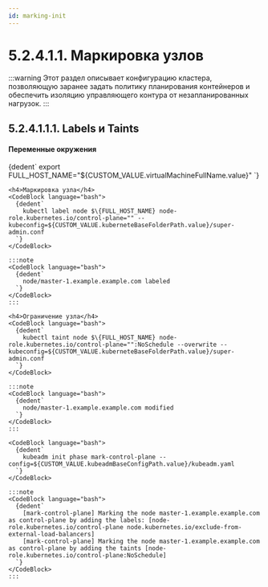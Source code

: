 ```yaml
---
id: marking-init
---
```





# 5.2.4.1.1. Маркировка узлов

:::warning
Этот раздел описывает конфигурацию кластера, позволяющую заранее задать политику планирования контейнеров и обеспечить изоляцию управляющего контура от незапланированных нагрузок.
:::


## 5.2.4.1.1.1. Labels и Taints

<MastersTabs />

<h4>Переменные окружения</h4>
<CodeBlock language="bash">
  {dedent`
    export FULL_HOST_NAME="${CUSTOM_VALUE.virtualMachineFullName.value}"
  `}
</CodeBlock>


<Tabs groupId="install-type">

  <TabItem value='HardWay'>

    <h4>Маркировка узла</h4>
    <CodeBlock language="bash">
      {dedent`
        kubectl label node $\{FULL_HOST_NAME} node-role.kubernetes.io/control-plane="" --kubeconfig=${CUSTOM_VALUE.kuberneteBaseFolderPath.value}/super-admin.conf
      `}
    </CodeBlock>

    :::note
    <CodeBlock language="bash">
      {dedent`
        node/master-1.example.example.com labeled
      `}
    </CodeBlock>
    :::

    <h4>Ограничение узла</h4>
    <CodeBlock language="bash">
      {dedent`
        kubectl taint node $\{FULL_HOST_NAME} node-role.kubernetes.io/control-plane="":NoSchedule --overwrite --kubeconfig=${CUSTOM_VALUE.kuberneteBaseFolderPath.value}/super-admin.conf
      `}
    </CodeBlock>

    :::note
    <CodeBlock language="bash">
      {dedent`
        node/master-1.example.example.com modified
      `}
    </CodeBlock>
    :::

  </TabItem>

  <TabItem value='Kubeadm'>

    <CodeBlock language="bash">
      {dedent`
        kubeadm init phase mark-control-plane --config=${CUSTOM_VALUE.kubeadmBaseConfigPath.value}/kubeadm.yaml
      `}
    </CodeBlock>

    :::note
    <CodeBlock language="bash">
      {dedent`
        [mark-control-plane] Marking the node master-1.example.example.com as control-plane by adding the labels: [node-role.kubernetes.io/control-plane node.kubernetes.io/exclude-from-external-load-balancers]
        [mark-control-plane] Marking the node master-1.example.example.com as control-plane by adding the taints [node-role.kubernetes.io/control-plane:NoSchedule]
      `}
    </CodeBlock>
    :::

  </TabItem>
</Tabs>
